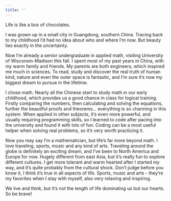 ```yaml
---
title: ''
---
```

Life is like a box of chocolates.

I was grown up in a small city in Guangdong, southern China. Tracing back to my childhood I'd had no idea about who and where I'm now. But beauty lies exactly in the uncertainty.

Now I'm already a senior undergraduate in applied math, visiting University of Wisconsin-Madison this fall. I spent most of my past years in China, with my warm family and friends. My parents are both engineers, which inspired me much in sciences. To read, study and discover the real truth of human kind, nature and even the outer space is fantastic, and I'm sure it's now my biggest dream to pursue in the lifetime.

I chose math. Nearly all the Chinese start to study math in our early childhood, which provides us a good chance in class for logical training. Firstly comparing the numbers, then calculating and solving the equations, further the beautiful proofs and theorems... everything is so charming in this system. When applied in other subjects, it's even more powerful, and usually requiring programming skills, so I learned to code after pacing into the university and found it with lots of fun. Coding can be a most useful helper when solving real problems, so it's very worth practicing it.

Now you may say I'm a mathematician, but life's far more beyond math. I love traveling, sports, music and any kind of arts. Traveling around the globe is definitely an exciting dream, and I've been to North America and Europe for now. Hugely different from east Asia, but it's really fun to explore different cultures. I get more tolerant and warm hearted after I started my way, and it's quite probably from the cultural shock. Don't judge before you know it, I think it's true in all aspects of life. Sports, music and arts - they're my favorites when I stay with myself, also very relaxing and inspiring. 

We live and think, but it's not the length of life dominating us but our hearts. So be brave!